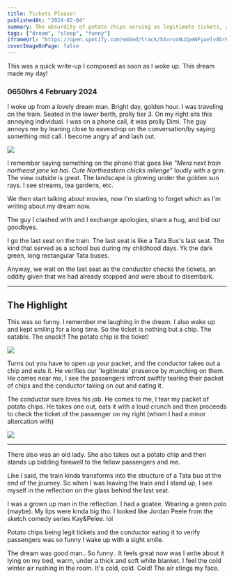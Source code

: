 ```yaml
---
title: Tickets Please!
publishedAt: "2024-02-04"
summary: The absurdity of potato chips serving as legitimate tickets, and the conductor munching away for verification.
tags: ["dream", "sleep", "funny"]
iframeUrl: "https://open.spotify.com/embed/track/5XvrvxNu3peNFyaelv8brK?utm_source=generator"
coverImageOnPage: false
---
```



<Alert>
  This was a quick write-up I composed as soon as I woke up. This dream made my day!
</Alert>

### 0650hrs 4 February 2024
I woke up from a lovely dream man. Bright day, golden hour. I was traveling
on the train. Seated in the lower berth, prolly tier 3. On my right sits this annoying
individual. I was on a phone call, it was prolly Dimi. The guy annoys me by leaning
close to eavesdrop on the conversation/by saying something mid call. I become angry
af and lash out.

<Image width={600} height={400} src="/blog/tickets-please/eavesdrop2.jpg" caption="I don't remember his face, but I bet it was very punchable"/>

I remember saying something on the phone that goes like <i>"Mera next train northeast jane ka hai. Cute Northeastern chicks milenge"</i> loudly with a grin.
The view outside is great. The landscape is glowing under the golden sun rays. I see streams, tea gardens, etc.

We then start talking about movies, now I'm starting to forget which as I'm writing about my dream now.

The guy I clashed with and I exchange apologies, share a hug, and bid our goodbyes.

I go the last seat on the train. The last seat is like a Tata Bus's last seat. The kind that served as a school bus during my childhood days. Yk the dark green, long rectangular Tata buses.

Anyway, we wait on the last seat as the conductor checks the tickets, an oddity given that we had already stopped and were about to disembark.

---

## The Highlight
This was so funny. I remember me laughing in the dream. I also wake up and kept smiling for a long time.
So the ticket is nothing but a chip. The eatable. The snack!! The potato chip is the ticket!

<Image width={600} height={400} src="/blog/tickets-please/image.png" caption="fuck yeah, a potato chip is the ticket"/>


Turns out you have to open up your packet, and the conductor takes out a chip and eats it. He verifies our 'legitimate' presence by munching on them.
He comes near me, I see the passengers infront swiftly tearing their packet of chips and the conductor taking on out and eating it.

The conductor sure loves his job. He comes to me, I tear my packet of potato chips. He takes one out, eats it with a loud crunch and then proceeds to check the ticket of the passenger on my right (whom I had a minor altercation with)

<Image width={600} height={400} src="/blog/tickets-please/conductor.jpg" caption="he was munching on so many chips in the dream... lmao"/>


---

There also was an old lady. She also takes out a potato chip and then stands up bidding farewell to the fellow passengers and me.

Like I said, the train kinda transforms into the structure of a Tata bus at the end of the journey. So when I was leaving the train and I stand up, I see myself in the reflection on the glass behind the last seat.

I was a grown up man in the reflection. I had a goatee. Wearing a green polo (maybe). My lips were kinda big tho. I looked like Jordan Peele from the sketch comedy series Kay&Pelee. lol

Potato chips being legit tickets and the conductor eating it to verify passengers was so funny I wake up with a sight smile.

The dream was good man.. So funny.. It feels great now was I write about it lying on my bed, warm, under a thick and soft white blanket. I feel the cold winter air rushing in the room. It's cold, cold. Cold! The air stings my face.
